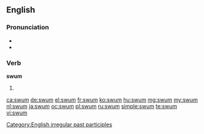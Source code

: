 ==English==

===Pronunciation===
* {{IPA|/swʌm/}}
* {{rhymes|ʌm}}

===Verb===
'''swum'''

# {{past participle of|swim}}

[[Category:English irregular past participles]]

[[ca:swum]]
[[de:swum]]
[[el:swum]]
[[fr:swum]]
[[ko:swum]]
[[hu:swum]]
[[mg:swum]]
[[my:swum]]
[[nl:swum]]
[[ja:swum]]
[[oc:swum]]
[[pl:swum]]
[[ru:swum]]
[[simple:swum]]
[[te:swum]]
[[vi:swum]]